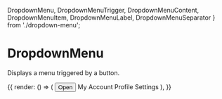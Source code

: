   DropdownMenu,
  DropdownMenuTrigger,
  DropdownMenuContent,
  DropdownMenuItem,
  DropdownMenuLabel,
  DropdownMenuSeparator
} from './dropdown-menu';

<Meta title="UI/DropdownMenu" />

# DropdownMenu

Displays a menu triggered by a button.

<Canvas>
  <Story name="Default">{{
    render: () => (
      <DropdownMenu>
        <DropdownMenuTrigger asChild>
          <Button>Open</Button>
        </DropdownMenuTrigger>
        <DropdownMenuContent>
          <DropdownMenuLabel>My Account</DropdownMenuLabel>
          <DropdownMenuSeparator />
          <DropdownMenuItem>Profile</DropdownMenuItem>
          <DropdownMenuItem>Settings</DropdownMenuItem>
        </DropdownMenuContent>
      </DropdownMenu>
    ),
  }}</Story>
</Canvas>
